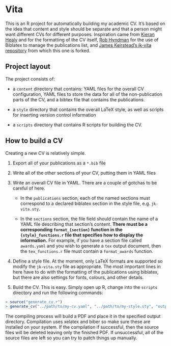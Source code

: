 # Vita

This is an R project for automatically building my academic CV.  It's based on the idea that content and style should be separate and that a person might want different CVs for different purposes.  Inspiration came from [Kieran Healy](https://github.com/kjhealy/kjh-vita) and for the formatting of the CV itself, [Rob Hyndman](http://robjhyndman.com/research/cv.sty) for the use of Biblatex to manage the publications list, and [James Keirstead's jk-vita repository](https://github.com/jkeirstead/jk-vita) from which this one is forked.

## Project layout

The project consists of:

 * a `content` directory that contains: YAML files for the overall CV
   configuration, YAML files to store the data for all of the
   non-publication parts of the CV, and a bibtex file that contains
   the publications.
   
 * a `style` directory that contains the overall LaTeX style, as well
   as scripts for inserting version control information
   
 * a `scripts` directory that contains R scripts for building the CV.
 
## How to build a CV

Creating a new CV is relatively simple.

1) Export all of your publications as a `*.bib` file 

2) Write all of the other sections of your CV, putting them in YAML files

3) Write an overall CV file in YAML.  There are a couple of gotchas to
   be careful of here.
     
   * In the `publications` section, each of the named sections must
     correspond to a declared biblatex section in the style file,
     e.g. `jk-vita.sty`.
	   
   * In the `sections` section, the file field should contain the
     name of a YAML file describing that section's content.  **There
     must be a corresponding `format_{section}` function in the
     `{style}_functions.r` file that specifies how to display the
     information.** For example, if you have a section file called
     `awards.yaml` and you wish to generate a `tex` output document,
     then the `tex_functions.r` file must contain a `format_awards`
     function.

4) Define a style file.  At the moment, only LaTeX formats are
   supported so modify the `jk-vita.sty` file as appropriate.  The
   most important lines in here have to do with the formatting of the
   publications using biblatex, but there are also settings for fonts,
   colours, and other details.
   
5) Build the CV.  This is easy.  Simply open up R, change into the
   `scripts` directory and run the following commands:

```r
> source("generate_cv.r")
> generate_cv("../path/to/my-cv.yaml", "../path/to/my-style.sty", "output_directory")
```	   

   The compiling process will build a PDF and place it in the
   specified output directory.  Compilation uses xelatex and biber so
   make sure these are installed on your system.  If the compilation
   if successful, then the source files will be deleted leaving only
   the finished PDF.  If unsuccessful, all of the source files are
   left so you can try to patch things up manually.
